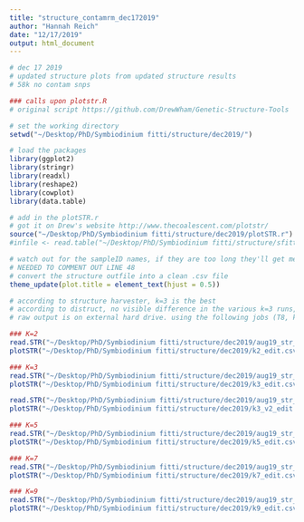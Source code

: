 ```yaml
---
title: "structure_contamrm_dec172019"
author: "Hannah Reich"
date: "12/17/2019"
output: html_document
---
```


```r
# dec 17 2019
# updated structure plots from updated structure results
# 58k no contam snps

### calls upon plotstr.R 
# original script https://github.com/DrewWham/Genetic-Structure-Tools

# set the working directory
setwd("~/Desktop/PhD/Symbiodinium fitti/structure/dec2019/")

# load the packages
library(ggplot2)
library(stringr)
library(readxl)
library(reshape2)
library(cowplot)
library(data.table)

# add in the plotSTR.r
# got it on Drew's website http://www.thecoalescent.com/plotstr/
source("~/Desktop/PhD/Symbiodinium fitti/structure/dec2019/plotSTR.r")
#infile <- read.table("~/Desktop/PhD/Symbiodinium fitti/structure/sfitti/v1/Results/project_data_v2")

# watch out for the sampleID names, if they are too long they'll get messed up in the qs<-data.frame(qs) (line 20) part of the function
# NEEDED TO COMMENT OUT LINE 48
# convert the structure outfile into a clean .csv file
theme_update(plot.title = element_text(hjust = 0.5))

# according to structure harvester, k=3 is the best
# according to distruct, no visible difference in the various k=3 runs, so picked select jobs to better visualize for presentation figure
# raw output is on external hard drive. using the following jobs (T8, k=2), (T25 and T38, k=3), (T76, k=5), (T110, k=7), (T150, k=9)

### K=2
read.STR("~/Desktop/PhD/Symbiodinium fitti/structure/dec2019/aug19_str_infile.txt","~/Desktop/PhD/Symbiodinium fitti/structure/dec2019/results_job_T8_f")
plotSTR("~/Desktop/PhD/Symbiodinium fitti/structure/dec2019/k2_edit.csv")

### K=3
read.STR("~/Desktop/PhD/Symbiodinium fitti/structure/dec2019/aug19_str_infile.txt","~/Desktop/PhD/Symbiodinium fitti/structure/dec2019/results_job_T25_f")
plotSTR("~/Desktop/PhD/Symbiodinium fitti/structure/dec2019/k3_edit.csv")

read.STR("~/Desktop/PhD/Symbiodinium fitti/structure/dec2019/aug19_str_infile.txt","~/Desktop/PhD/Symbiodinium fitti/structure/dec2019/results_job_T38_f")
plotSTR("~/Desktop/PhD/Symbiodinium fitti/structure/dec2019/k3_v2_edit.csv")

### K=5
read.STR("~/Desktop/PhD/Symbiodinium fitti/structure/dec2019/aug19_str_infile.txt","~/Desktop/PhD/Symbiodinium fitti/structure/dec2019/results_job_T76_f")
plotSTR("~/Desktop/PhD/Symbiodinium fitti/structure/dec2019/k5_edit.csv")

### K=7
read.STR("~/Desktop/PhD/Symbiodinium fitti/structure/dec2019/aug19_str_infile.txt","~/Desktop/PhD/Symbiodinium fitti/structure/dec2019/results_job_T110_f")
plotSTR("~/Desktop/PhD/Symbiodinium fitti/structure/dec2019/k7_edit.csv")

### K=9
read.STR("~/Desktop/PhD/Symbiodinium fitti/structure/dec2019/aug19_str_infile.txt","~/Desktop/PhD/Symbiodinium fitti/structure/dec2019/results_job_T150_f")
plotSTR("~/Desktop/PhD/Symbiodinium fitti/structure/dec2019/k9_edit.csv")

```


